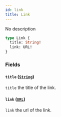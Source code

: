 ```yaml
---
id: link
title: Link
---
```



No description

```graphql
type Link {
  title: String!
  link: URL!
}
```


### Fields

#### `title` ([`String`](/reference/scalars/string))

`title` the title of the link.


#### `link` ([`URL`](/reference/scalars/url))

`link` the url of the link.




